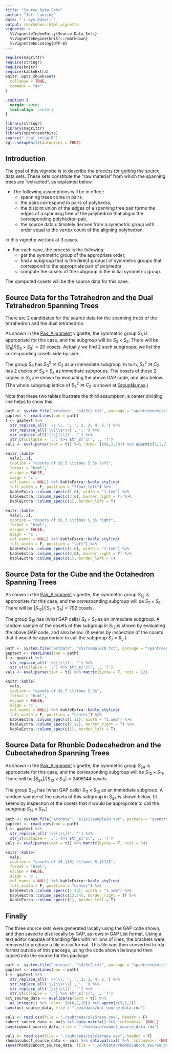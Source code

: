 ```yaml
---
title: "Source_Data_Sets"
author: "Jeff Lansing"
date: "`r Sys.Date()`"
output: rmarkdown::html_vignette
vignette: >
  %\VignetteIndexEntry{Source_Data_Sets}
  %\VignetteEngine{knitr::rmarkdown}
  %\VignetteEncoding{UTF-8}
---
```


```r
require(magrittr)
require(stringr)
require(knitr)
require(kableExtra)
knitr::opts_chunk$set(
  collapse = TRUE,
  comment = "#>"
)
```

```css
.caption {
  margin: auto;
  text-align: center;
}
```
```r
library(stringr)
library(magrittr)
library(spantreeorbits)
source("./rgl_setup.R")
rgl::setupKnitr(autoprint = TRUE)
```

```{=html}
<script type="text/javascript" id="MathJax-script" async
  src="https://cdn.jsdelivr.net/npm/mathjax@3/es5/tex-mml-chtml.js">
</script>
```

## Introduction

The goal of this vignette is to describe the process for getting the source data sets. These sets constitute the "raw material" from which the spanning trees are "extracted", as explained below.

* The following assumptions will be in effect:
  + spanning trees come in pairs,
  + the pairs correspond to pairs of polyhedra,
  + the disjoint union of the edges of a spanning tree pair forms the edges of a spanning tree of the polyhedron that aligns the corresponding polyhedron pair,
  + the source data ultimately derives from a symmetric group with order equal to the vertex count of the aligning polyhedron.
  
In this vignette we look at 3 cases.

* For each case, the process is the following:
  + get the symmetric group of the appropriate order,
  + find a subgroup that is the direct product of symmetric groups that correspond to the appropriate pair of polyhedra,
  + compute the cosets of the subgroup in the initial symmetric group.
  
The computed cosets will be the source data for this case.
  
## Source Data for the Tetrahedron and the Dual Tetrahedron Spanning Trees

There are 2 candidates for the source data for the spanning trees of the tetrahedron and the dual tetrahedron.

As shown in the [Pair_Alignment](Pair_Alignment.html) vignette, the symmetric group $S_6$ is appropriate for this case, and the subgroup will be $S_3 \times S_3$. There will be $|S_{6}|/|S_3 \times S_3| = 20$ cosets. Actually we find 2 such subgroups; we list the corresponding cosets side by side.

```{=html}
<div>
<script src="https://sagecell.sagemath.org/static/embedded_sagecell.js" data-external="1"></script>
<div id="cell2">
<script type="text/x-sage">
s6 := SymmetricGroup(6);;
ll6 := LowLayerSubgroups(s6,1);;
Display(List(ll6, Order));
wh := Position(List(ll6, Order), 72);;
s3s3c2 := ll6[wh];;
ll66 := LowLayerSubgroups(s3s3c2,1);;
whs := Positions(List(ll66, Order), 36);;
rt2:=RightTransversal(s6, ll66[whs[1]]);;
lr2 := List(rt2, x -> ListPerm(x,6));;
rt3:=RightTransversal(s6, ll66[whs[2]]);;
lr3 := List(rt3, x -> ListPerm(x,6));;
for i in [1..Length(rt2)] do Print(lr2[i], "\t", lr3[i], "\n");; od;;
</script>
</div>
<script>
sagecell.makeSagecell({
inputLocation: '#cell2',
languages: ['gap'],
//Focus the editor
callback: function() {$('#cell2').find(".CodeMirror").get(0).CodeMirror.focus();}
});
</script>
</div>
```

The group $S_6$ has $S_3^2 \rtimes C_2$ as an immediate subgroup. In turn, $S_3^2 \rtimes C_2$ has 2 copies of $S_3 \times S_3$ as immediate subgroups. The cosets of these 2 copies in $S_6$ are shown by evaluating the above GAP code, and also below. (The whole subgroup lattice of $S_3^2 \rtimes C_2$ is shown at [GroupNames](https://people.maths.bris.ac.uk/~matyd/GroupNames/61/S3wrC2.html).)

Note that these two tables illustrate the third assumption; a center dividing line helps to show this.

```r
path <- system.file("extdata", "s3s3c2.txt", package = "spantreeorbits", mustWork = TRUE)
gaptext <- readLines(con = path) 
t <- gaptext %>% 
  str_replace_all(' \\.\\. ', ', 2, 3, 4, 5,') %>% 
  str_replace_all('\\]\\s+\\[', ', ') %>% 
  str_replace_all('(\\[|\\])', '') %>% 
  str_c(collapse = ',') %>% str_c('c(', ., ')')
vals <- eval(parse(text = t)) %>% `dim<-`(c(6,2,20)) %>% aperm(c(3,1,2))

knitr::kable(
  vals[,,1],
  caption = "cosets of $S_3 \\times S_3$ left",
  format = "html",
  escape = FALSE,
  align = 'c',
  col.names = NULL) %>% kableExtra::kable_styling(
  full_width = F, position = "float_left") %>% 
  kableExtra::column_spec(c(1:6), width = "1.1em") %>% 
  kableExtra::column_spec(c(3,6), border_right = T) %>% 
  kableExtra::column_spec(c(1), border_left = T)

knitr::kable(
  vals[,,2],
  caption = "cosets of $S_3 \\times S_3$ right",
  format = "html",
  escape = FALSE,
  align = 'c',
  col.names = NULL) %>% kableExtra::kable_styling(
  full_width = F, position = "left") %>% 
  kableExtra::column_spec(c(1:6), width = "1.1em") %>% 
  kableExtra::column_spec(c(3,6), border_right = T) %>% 
  kableExtra::column_spec(c(1), border_left = T)

```


## Source Data for the Cube and the Octahedron Spanning Trees

As shown in the [Pair_Alignment](Pair_Alignment.html) vignette, the symmetric group $S_{12}$ is appropriate for this case, and the corresponding subgroup will be $S_7 \times S_5$. There will be $|S_{12}|/|S_7 \times S_5| = 792$ cosets.

```{=html}
<div>
<script src="https://sagecell.sagemath.org/static/embedded_sagecell.js" data-external="1"></script>
<div id="cell3">
<script type="text/x-sage">
s12 := SymmetricGroup(12);;
ord75 := Order(DirectProduct(SymmetricGroup(7),SymmetricGroup(5)));
ll12 := LowLayerSubgroups(s12,1);;
wh75 := Position(List(ll12, Order), ord75);;
s7s5 := ll12[wh75];;
Display(StructureDescription(s7s5));
rt75:=RightTransversal(s12, s7s5);;
Display(Length(rt75));
lr75 := List(rt75, x -> ListPerm(x,12));;
for i in [1..20] do Print(Random(lr75),"\n");; od;;
</script>
</div>
<script>
sagecell.makeSagecell({
inputLocation: '#cell3',
languages: ['gap'],
//Focus the editor
callback: function() {$('#cell3').find(".CodeMirror").get(0).CodeMirror.focus();}
});
</script>
</div>
```

The group $S_{12}$ has (what GAP calls) $S_5 \times S_7$ as an immediate subgroup. A random sample of the cosets of this subgroup in $S_{12}$ is shown by evaluating the above GAP code, and also below. (It seems by inspection of the cosets that it would be appropriate to call the subgroup $S_7 \times S_5$.)

```r
path <- system.file("extdata", "s5s7sample20.txt", package = "spantreeorbits", mustWork = TRUE)
gaptext <- readLines(con = path) 
t <- gaptext %>% 
  str_replace_all('(\\[|\\])', '') %>% 
  str_c(collapse = ',') %>% str_c('c(', ., ')')
vals <- eval(parse(text = t)) %>% matrix(byrow = T, ncol = 12)

knitr::kable(
  vals,
  caption = "cosets of $S_7 \\times S_5$",
  format = "html",
  escape = FALSE,
  align = 'c',
  col.names = NULL) %>% kableExtra::kable_styling(
  full_width = F, position = "center") %>% 
  kableExtra::column_spec(c(1:12), width = "1.1em") %>% 
  kableExtra::column_spec(c(7,12), border_right = T) %>% 
  kableExtra::column_spec(c(1), border_left = T)
```

## Source Data for Rhonbic Dodecahedron and the Cuboctahedron Spanning Trees

As shown in the [Pair_Alignment](Pair_Alignment.html) vignette, the symmetric group $S_{24}$ is appropriate for this case, and the corresponding subgroup will be $S_{13} \times S_{11}$. There will be $|S_{24}|/|S_{13} \times S_{11}| = 2496144$ cosets.


```{=html}
<div>
<script src="https://sagecell.sagemath.org/static/embedded_sagecell.js" data-external="1"></script>
<div id="cell4">
<script type="text/x-sage">
s24 := SymmetricGroup(24);;
ll24 := LowLayerSubgroups(s24,1);;
o1311 := Order(DirectProduct(SymmetricGroup(13), SymmetricGroup(11)));
wh := Position( List(ll24, Order), o1311);
Display(StructureDescription(ll24[wh]));
Warning("The following code will timeout.");
rt:=RightTransversal(s24, ll24[wh]);;
lrc := List(rt, x -> ListPerm(x,24));;
for i in [1..20] do Print(Random(lrc),"\n");; od;;
</script>
</div>
<script>
sagecell.makeSagecell({
inputLocation: '#cell4',
languages: ['gap'],
//Focus the editor
callback: function() {$('#cell4').find(".CodeMirror").get(0).CodeMirror.focus();}
});
</script>
</div>
```

The group $S_{24}$ has (what GAP calls) $S_{11} \times S_{13}$ as an immediate subgroup. A random sample of the cosets of this subgroup in $S_{24}$ is shown  below. (It seems by inspection of the cosets that it would be appropriate to call the subgroup $S_{13} \times S_{11}$.)

```r
path <- system.file("extdata", "s11s13sample20.txt", package = "spantreeorbits", mustWork = TRUE)
gaptext <- readLines(con = path) 
t <- gaptext %>% 
  str_replace_all('(\\[|\\])', '') %>% 
  str_c(collapse = ',') %>% str_c('c(', ., ')')
vals <- eval(parse(text = t)) %>% matrix(byrow = T, ncol = 24)

knitr::kable(
  vals,
  caption = "cosets of $S_{13} \\times S_{11}$",
  format = "html",
  escape = FALSE,
  align = 'c',
  col.names = NULL) %>% kableExtra::kable_styling(
  full_width = F, position = "center") %>% 
  kableExtra::column_spec(c(1:24), width = "1.1em") %>% 
  kableExtra::column_spec(c(13,24), border_right = T) %>% 
  kableExtra::column_spec(c(1), border_left = T)
```

## Finally

The three source sets were generated locally using the GAP code shown, and then saved to disk locally by GAP, as rows in GAP List format. Using a text editor capable of handling files with millions of lines, the brackets were removed to produce a file in csv format. This file was then converted to rda format outside of this package, using the code shown below,and then copied into the source for this package.

```r

path <- system.file("extdata", "s3s3c2.txt", package = "spantreeorbits", mustWork = TRUE)
gaptext <- readLines(con = path) 
t <- gaptext %>% 
  str_replace_all(' \\.\\. ', ', 2, 3, 4, 5,') %>% 
  str_replace_all('\\]\\s+\\[', ', ') %>% 
  str_replace_all('(\\[|\\])', '') %>% 
  str_c(collapse = ',') %>% str_c('c(', ., ')')
oct_source_data <- eval(parse(text = t)) %>%
  as.integer() %>% `dim<-`(c(6,2,20)) %>% aperm(c(3,1,2))
save(oct_source_data, file = "./extdata/oct_source_data.rda")

vals <- read.csv(file = "./subtrees/s7s5reps.csv", header = F)
cuboct_source_data <- vals %>% data.matrix() %>% `colnames<-`(NULL)
save(cuboct_source_data, file = "./extdata/cuboct_source_data.rda")

vals <- read.csv(file = "./subtrees/s13s11reps.csv", header = F)
rhombicuboct_source_data <- vals %>% data.matrix() %>% `colnames<-`(NULL)
save(rhombicuboct_source_data, file = "./extdata/rhombicuboct_source_data.rda")

```
